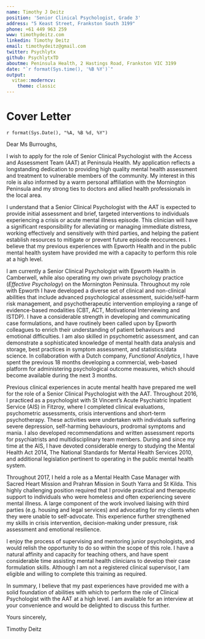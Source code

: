 ```yaml
---
name: Timothy J Deitz
position: 'Senior Clinical Psychologist, Grade 3'
address: "5 Keast Street, Frankston South 3199"
phone: +61 449 963 259
www: timothydeitz.com
linkedin: Timothy Deitz
email: timothydeitz@gmail.com
twitter: Psychlytx
github: PsychlytxTD
aboutme: Peninsula Health, 2 Hastings Road, Frankston VIC 3199
date: "`r format(Sys.time(), '%B %Y')`"
output: 
  vitae::moderncv:
    theme: classic
---
```


# Cover Letter

`r format(Sys.Date(), "%A, %B %d, %Y")`
\newline


Dear Ms Burroughs, 
\newline

I wish to apply for the role of Senior Clinical Psychologist with the Access and Assessment Team (AAT) at Peninsula Health. My application reflects a longstanding dedication to providing high quality mental health assessment and treatment to vulnerable members of the community. My interest in this role is also informed by a warm personal affiliation with the Mornington Peninsula and my strong ties to doctors and allied health professionals in the local area.
\newline

I understand that a Senior Clinical Psychologist with the AAT is expected to provide initial assessment and brief, targeted interventions to individuals experiencing a crisis or acute mental illness episode. This clinician will have a significant responsibility for alleviating or managing immediate distress, working effectively and sensitively with third parties, and helping the patient establish resources to mitigate or prevent future episode reoccurences. I believe that my previous experiences with Epworth Health and in the public mental health system have provided me with a capacity to perform this role at a high level.
\newline

I am currently a Senior Clinical Psychologist with Epworth Health in Camberwell, while also operating my own private psychology practice (*Effective Psychology*) on the Mornington Peninsula. Throughout my role with Epworth I have developed a diverse set of clinical and non-clinical abilities that include advanced psychological assessment, suicide/self-harm risk management, and psychotherapeutic intervention employing a range of evidence-based modalities (CBT, ACT, Motivational Interviewing and ISTDP). I have a considerable strength in developing and communicating case formulations, and have routinely been called upon by Epworth colleagues to enrich their understanding of patient behaviours and emotional difficulties. I am also skilled in psychometric assessment, and can demonstrate a sophisticated knowledge of mental health data analysis and storage, best practices in symptom assessment, and statistics/data science. In collaboration with a Dutch company, *Functional Analytics*, I have spent the previous 18 months developing a commercial, web-based platform for administering psychological outcome measures, which should become available during the next 3 months.
\newline

Previous clinical experiences in acute mental health have prepared me well for the role of a Senior Clinical Psychologist with the AAT. Throughout 2016, I practiced as a psychologist with St Vincent's Acute Psychiatric Inpatient Service (AIS) in Fitzroy, where I completed clinical evaluations, psychometric assessments, crisis interventions and short-term psychotherapy. These activities were undertaken with individuals suffering severe depression, self-harming behaviours, prodromal symptoms and mania. I also developed recommendations and written assessment reports for psychiatrists and multidisciplinary team members. During and since my time at the AIS, I have devoted considerable energy to studying the Mental Health Act 2014, The National Standards for Mental Health Services 2010, and additional legislation pertinent to operating in the public mental health system. 
\newline

Throughout 2017, I held a role as a Mental Health Case Manager with Sacred Heart Mission and Prahran Mission in South Yarra and St Kilda. This highly challenging position required that I provide practical and therapeutic support to individuals who were homeless and often experiencing severe mental illness. A large component of the work involved liaising with third parties (e.g. housing and legal services) and advocating for my clients when they were unable to self-advocate. This experience further strengthened my skills in crisis intervention, decision-making under pressure, risk assessment and emotional resilience. 
\newline

I enjoy the process of supervising and mentoring junior psychologists, and would relish the opportunity to do so within the scope of this role. I have a natural affinity and capacity for teaching others, and have spent considerable time assisting mental health clinicians to develop their case formulation skills. Although I am not a registered clinical supervisor, I am eligible and willing to complete this training as required.
\newline


In summary, I believe that my past experiences have provided me with a solid foundation of abilities with which to perform the role of Clinical Psychologist with the AAT at a high level. I am available for an interview at your convenience and would be delighted to discuss this further.
\newline


Yours sincerely,
\newline

Timothy Deitz





